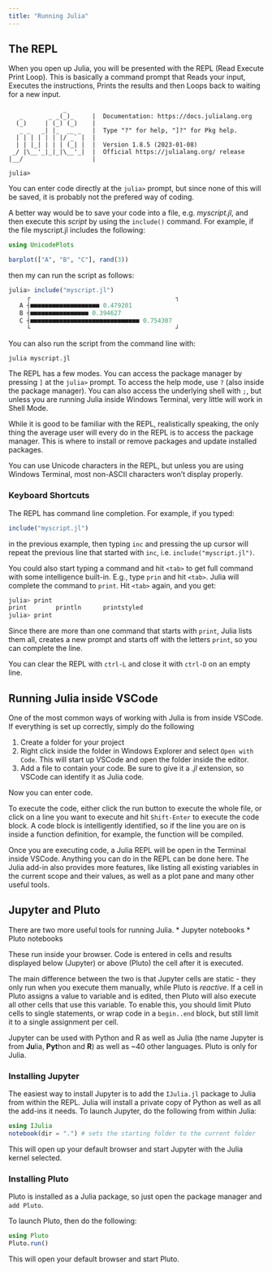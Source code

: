 ```yaml
---
title: "Running Julia"
---
```


## The REPL
When you open up Julia, you will be presented with the REPL (Read Execute Print Loop). This is basically a command prompt that Reads your input, Executes the instructions, Prints the results and then Loops back to waiting for a new input.

```
               _
   _       _ _(_)_     |  Documentation: https://docs.julialang.org
  (_)     | (_) (_)    |
   _ _   _| |_  __ _   |  Type "?" for help, "]?" for Pkg help.
  | | | | | | |/ _` |  |
  | | |_| | | | (_| |  |  Version 1.8.5 (2023-01-08)
 _/ |\__'_|_|_|\__'_|  |  Official https://julialang.org/ release
|__/                   |

julia>
```

You can enter code directly at the `julia>` prompt, but since none of this will be saved, it is probably not the prefered way of coding.

A better way would be to save your code into a file, e.g. *myscript.jl*, and then execute this *script* by using the `include()` command. For example, if the file myscript.jl includes the following:

```julia
using UnicodePlots

barplot(["A", "B", "C"], rand(3))
```

then my can run the script as follows:

```julia
julia> include("myscript.jl")
     ┌                                        ┐
   A ┤■■■■■■■■■■■■■■■■■■■ 0.479201
   B ┤■■■■■■■■■■■■■■■■ 0.394627
   C ┤■■■■■■■■■■■■■■■■■■■■■■■■■■■■■■ 0.754307
     └                                        ┘
```

You can also run the script from the command line with:

```julia myscript.jl```

The REPL has a few modes. You can access the package manager by pressing `]` at the `julia>` prompt. To access the help mode, use `?` (also inside the package manager). You can also access the underlying shell with `;`, but unless you are running Julia inside Windows Terminal, very little will work in Shell Mode.

While it is good to be familiar with the REPL, realistically speaking, the only thing the average user will every do in the REPL is to access the package manager. This is where to install or remove packages and update installed packages.

You can use Unicode characters in the REPL, but unless you are using Windows Terminal, most non-ASCII characters won't display properly.

### Keyboard Shortcuts
The REPL has command line completion. For example, if you typed:

```julia
include("myscript.jl")
```

in the previous example, then typing `inc` and pressing the up cursor will repeat the previous line that started with `inc`, i.e. `include("myscript.jl")`.

You could also start typing a command and hit `<tab>` to get full command with some intelligence built-in. E.g., type `prin` and hit `<tab>`. Julia will complete the command to `print`. Hit `<tab>` again, and you get:

```julia
julia> print
print        println      printstyled
julia> print
```
Since there are more than one command that starts with `print`, Julia lists them all, creates a new prompt and starts off with the letters `print`, so you can complete the line.

You can clear the REPL with `ctrl-L` and close it with `ctrl-D` on an empty line.

## Running Julia inside VSCode
One of the most common ways of working with Julia is from inside VSCode. If everything is set up correctly, simply do the following

1. Create a folder for your project
2. Right click inside the folder in Windows Explorer and select `Open with Code`. This will start up VSCode and open the folder inside the editor.
3. Add a file to contain your code. Be sure to give it a *.jl* extension, so VSCode can identify it as Julia code.

Now you can enter code.

To execute the code, either click the run button to execute the whole file, or click on a line you want to execute and hit `Shift-Enter` to execute the code block. A code block is intelligently identified, so if the line you are on is inside a function definition, for example, the function will be compiled.

Once you are executing code, a Julia REPL will be open in the Terminal inside VSCode. Anything you can do in the REPL can be done here. The Julia add-in also provides more features, like listing all existing variables in the current scope and their values, as well as a plot pane and many other useful tools.

## Jupyter and Pluto
There are two more useful tools for running Julia.
* Jupyter notebooks
* Pluto notebooks

These run inside your browser. Code is entered in cells and results displayed below (Jupyter) or above (Pluto) the cell after it is executed.

The main difference between the two is that Jupyter cells are static - they only run when you execute them manually, while Pluto is *reactive*. If a cell in Pluto assigns a value to variable and is edited, then Pluto will also execute all other cells that use this variable. To enable this, you should limit Pluto cells to single statements, or wrap code in a `begin..end` block, but still limit it to a single assignment per cell.

Jupyter can be used with Python and R as well as Julia (the name Jupyter is from **Ju**lia, **Pyt**hon and **R**) as well as ~40 other languages. Pluto is only for Julia.

### Installing Jupyter
The easiest way to install Jupyter is to add the `IJulia.jl` package to Julia from within the REPL. Julia will install a private copy of Python as well as all the add-ins it needs. To launch Jupyter, do the following from within Julia:

```julia
using IJulia
notebook(dir = ".") # sets the starting folder to the current folder
```
This will open up your default browser and start Jupyter with the Julia kernel selected.

### Installing Pluto
Pluto is installed as a Julia package, so just open the package manager and `add Pluto`.

To launch Pluto, then do the following:

```julia
using Pluto
Pluto.run()
```
This will open your default browser and start Pluto.